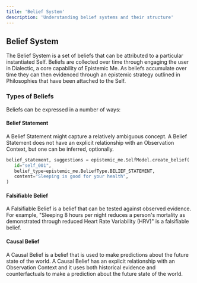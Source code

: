 ```yaml
---
title: 'Belief System'
description: 'Understanding belief systems and their structure'
---
```


## Belief System

The Belief System is a set of beliefs that can be attributed to a particular instantiated Self. Beliefs are collected over time through engaging the user in Dialectic, a core capability of Epistemic Me. As beliefs accumulate over time they can then evidenced through an epistemic strategy outlined in Philosophies that have been attached to the Self.

### Types of Beliefs

Beliefs can be expressed in a number of ways:

#### Belief Statement

A Belief Statement might capture a relatively ambiguous concept. A Belief Statement does not have an explicit relationship with an Observation Context, but one can be inferred, optionally.

```python
belief_statement, suggestions = epistemic_me.SelfModel.create_belief(
   id="self_001",
   belief_type=epistemic_me.BeliefType.BELIEF_STATEMENT,
   content="Sleeping is good for your health",
)
```

#### Falsifiable Belief

A Falsifiable Belief is a belief that can be tested against observed evidence. For example, "Sleeping 8 hours per night reduces a person's mortality as demonstrated through reduced Heart Rate Variability (HRV)" is a falsifiable belief.

#### Causal Belief 

A Causal Belief is a belief that is used to make predictions about the future state of the world. A Causal Belief has an explicit relationship with an Observation Context and it uses both historical evidence and counterfactuals to make a prediction about the future state of the world. 